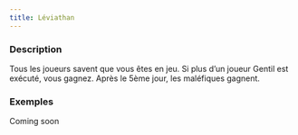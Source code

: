 ```yaml
---
title: Léviathan
---
```



<Role LEVIATHAN header />

### Description

Tous les joueurs savent que vous êtes en jeu. Si plus d’un joueur Gentil est exécuté, vous gagnez. Après le 5ème jour, les maléfiques gagnent.

### Exemples

Coming soon
